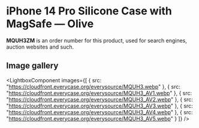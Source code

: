 
# iPhone 14 Pro Silicone Case with MagSafe — Olive

<Callout type='info' emoji='👉🏻'>**MQUH3ZM** is an order number for this product, used for search engines, auction websites and such.</Callout>

## Image gallery

<LightboxComponent
    images={[
      {
        src: "https://cloudfront.everycase.org/everysource/MQUH3.webp"
      },
      {
        src: "https://cloudfront.everycase.org/everysource/MQUH3_AV1.webp"
      },
      {
        src: "https://cloudfront.everycase.org/everysource/MQUH3_AV2.webp"
      },
      {
        src: "https://cloudfront.everycase.org/everysource/MQUH3_AV3.webp"
      },
      {
        src: "https://cloudfront.everycase.org/everysource/MQUH3_AV4.webp"
      },
      {
        src: "https://cloudfront.everycase.org/everysource/MQUH3_AV5.webp"
      }
    ]}
  />
